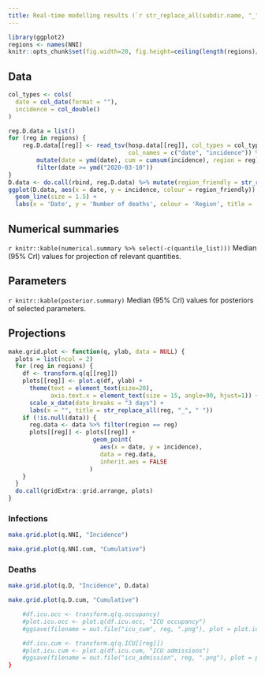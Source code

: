 ```yaml
---
title: Real-time modelling results (`r str_replace_all(subdir.name, "_", " ")`)
---
```


```r
library(ggplot2)
regions <- names(NNI)
knitr::opts_chunk$set(fig.width=20, fig.height=ceiling(length(regions)/2)*10) 
```

## Data

```r
col_types <- cols(
  date = col_date(format = ""),
  incidence = col_double()
)

reg.D.data = list()
for (reg in regions) {
	reg.D.data[[reg]] <- read_tsv(hosp.data[[reg]], col_types = col_types, 
	                              col_names = c("date", "incidence")) %>%
		mutate(date = ymd(date), cum = cumsum(incidence), region = reg) %>%
		filter(date >= ymd("2020-03-10"))
}
D.data <- do.call(rbind, reg.D.data) %>% mutate(region_friendly = str_replace_all(region, "_", " "))
ggplot(D.data, aes(x = date, y = incidence, colour = region_friendly)) +
  geom_line(size = 1.5) +
  labs(x = 'Date', y = 'Number of deaths', colour = 'Region', title = 'Incidence of deaths')
```


## Numerical summaries

`r knitr::kable(numerical.summary %>% select(-c(quantile_list)))`
Median (95% CrI) values for projection of relevant quantities.

## Parameters

`r knitr::kable(posterior.summary)`
Median (95% CrI) values for posteriors of selected parameters.

## Projections

```r
make.grid.plot <- function(q, ylab, data = NULL) {
  plots = list(ncol = 2)
  for (reg in regions) {
  	df <- transform.q(q[[reg]])
  	plots[[reg]] <- plot.q(df, ylab) +
  	  theme(text = element_text(size=20),
            axis.text.x = element_text(size = 15, angle=90, hjust=1)) +
  	  scale_x_date(date_breaks = "3 days") +
  	  labs(x = "", title = str_replace_all(reg, "_", " "))
  	if (!is.null(data)) {
  	  reg.data <- data %>% filter(region == reg)
  	  plots[[reg]] <- plots[[reg]] +
  	                    geom_point(
  	                      aes(x = date, y = incidence),
  	                      data = reg.data,
  	                      inherit.aes = FALSE
  	                   )
  	}
  }
  do.call(gridExtra::grid.arrange, plots)
}
```


### Infections

```r
make.grid.plot(q.NNI, "Incidence")
```

```r
make.grid.plot(q.NNI.cum, "Cumulative")
```


### Deaths

```r
make.grid.plot(q.D, "Incidence", D.data)
```

```r
make.grid.plot(q.D.cum, "Cumulative")
```

```r

	#df.icu.occ <- transform.q(q.occupancy)
	#plot.icu.occ <- plot.q(df.icu.occ, "ICU occupancy")
	#ggsave(filename = out.file("icu_cum", reg, ".png"), plot = plot.icu.occ)

	#df.icu.cum <- transform.q(q.ICU[[reg]])
	#plot.icu.cum <- plot.q(df.icu.cum, "ICU admissions")
	#ggsave(filename = out.file("icu_admission", reg, ".png"), plot = plot.icu.cum)
}

```

